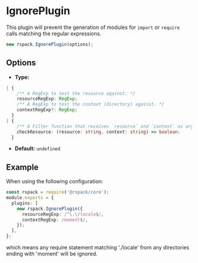 # IgnorePlugin

This plugin will prevent the generation of modules for `import` or `require` calls matching the regular expressions.

```js
new rspack.IgnorePlugin(options);
```

## Options

- **Type:**

```ts
| {
    /** A RegExp to test the resource against. */
    resourceRegExp: RegExp;
    /** A RegExp to test the context (directory) against. */
    contextRegExp?: RegExp;
  }
| {
    /** A Filter function that receives `resource` and `context` as arguments, must return boolean. */
    checkResource: (resource: string, context: string) => boolean;
  }
```

- **Default:** `undefined`

## Example

When using the following configuration:

```ts title="rspack.config.js"
const rspack = require('@rspack/core');
module.exports = {
  plugins: [
    new rspack.IgnorePlugin({
      resourceRegExp: /^\.\/locale$/,
      contextRegExp: /moment$/,
    });
  ],
};
```

which means any require statement matching './locale' from any directories ending with 'moment' will be ignored.
